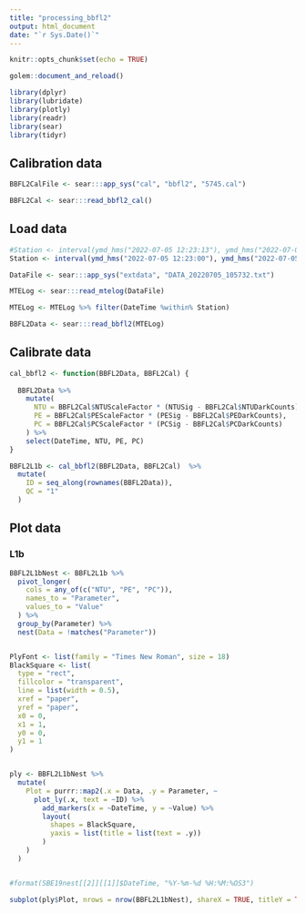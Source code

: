 ```yaml
---
title: "processing_bbfl2"
output: html_document
date: "`r Sys.Date()`"
---
```


```r
knitr::opts_chunk$set(echo = TRUE)

golem::document_and_reload()

library(dplyr)
library(lubridate)
library(plotly)
library(readr)
library(sear)
library(tidyr)
```

## Calibration data

```r
BBFL2CalFile <- sear:::app_sys("cal", "bbfl2", "5745.cal")

BBFL2Cal <- sear:::read_bbfl2_cal()
```


## Load data

```r
#Station <- interval(ymd_hms("2022-07-05 12:23:13"), ymd_hms("2022-07-05 12:23:15"))
Station <- interval(ymd_hms("2022-07-05 12:23:00"), ymd_hms("2022-07-05 12:24:00"))

DataFile <- sear:::app_sys("extdata", "DATA_20220705_105732.txt")

MTELog <- sear:::read_mtelog(DataFile)

MTELog <- MTELog %>% filter(DateTime %within% Station)

BBFL2Data <- sear:::read_bbfl2(MTELog)
```

## Calibrate data

```r
cal_bbfl2 <- function(BBFL2Data, BBFL2Cal) {
  
  BBFL2Data %>%
    mutate(
      NTU = BBFL2Cal$NTUScaleFactor * (NTUSig - BBFL2Cal$NTUDarkCounts),
      PE = BBFL2Cal$PEScaleFactor * (PESig - BBFL2Cal$PEDarkCounts),
      PC = BBFL2Cal$PCScaleFactor * (PCSig - BBFL2Cal$PCDarkCounts)
    ) %>% 
    select(DateTime, NTU, PE, PC)
}

BBFL2L1b <- cal_bbfl2(BBFL2Data, BBFL2Cal)  %>%
  mutate(
    ID = seq_along(rownames(BBFL2Data)),
    QC = "1"
  )
```

## Plot data

### L1b

```r
BBFL2L1bNest <- BBFL2L1b %>%
  pivot_longer(
    cols = any_of(c("NTU", "PE", "PC")),
    names_to = "Parameter",
    values_to = "Value"
  ) %>%
  group_by(Parameter) %>%
  nest(Data = !matches("Parameter"))


PlyFont <- list(family = "Times New Roman", size = 18)
BlackSquare <- list(
  type = "rect",
  fillcolor = "transparent",
  line = list(width = 0.5),
  xref = "paper",
  yref = "paper",
  x0 = 0,
  x1 = 1,
  y0 = 0,
  y1 = 1
)


ply <- BBFL2L1bNest %>%
  mutate(
    Plot = purrr::map2(.x = Data, .y = Parameter, ~
      plot_ly(.x, text = ~ID) %>%
        add_markers(x = ~DateTime, y = ~Value) %>%
        layout(
          shapes = BlackSquare,
          yaxis = list(title = list(text = .y))
        )
    )
  )


#format(SBE19nest[[2]][[1]]$DateTime, "%Y-%m-%d %H:%M:%OS3")

subplot(ply$Plot, nrows = nrow(BBFL2L1bNest), shareX = TRUE, titleY = TRUE)
```
